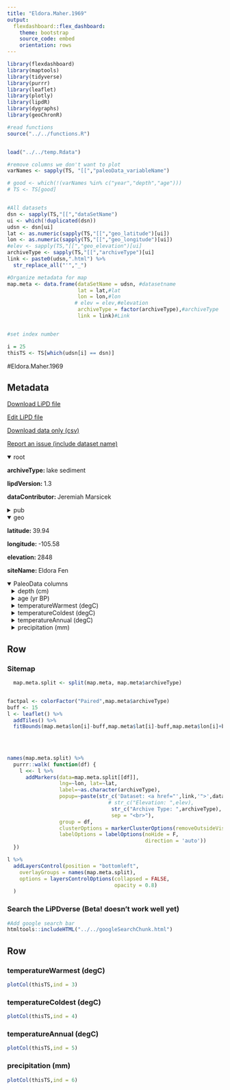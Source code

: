 ```yaml
---
title: "Eldora.Maher.1969"
output: 
  flexdashboard::flex_dashboard:
    theme: bootstrap
    source_code: embed
    orientation: rows
---
```


```r
library(flexdashboard)
library(maptools)
library(tidyverse)
library(purrr)
library(leaflet)
library(plotly)
library(lipdR)
library(dygraphs)
library(geoChronR)

#read functions
source("../../functions.R")


load("../../temp.Rdata")

#remove columns we don't want to plot
varNames <- sapply(TS, "[[","paleoData_variableName")

# good <- which(!(varNames %in% c("year","depth","age")))
# TS <- TS[good]


#All datasets
dsn <- sapply(TS,"[[","dataSetName")
ui <- which(!duplicated(dsn))
udsn <- dsn[ui]
lat <- as.numeric(sapply(TS,"[[","geo_latitude")[ui])
lon <- as.numeric(sapply(TS,"[[","geo_longitude")[ui])
#elev <- sapply(TS,"[[","geo_elevation")[ui]
archiveType <- sapply(TS,"[[","archiveType")[ui]
link <- paste0(udsn,".html") %>% 
  str_replace_all("'","_")

#Organize metadata for map
map.meta <- data.frame(dataSetName = udsn, #datasetname
                       lat = lat,#lat
                       lon = lon,#lon
                      # elev = elev,#elevation
                       archiveType = factor(archiveType),#archiveType
                       link = link)#Link


#set index number

i = 25
thisTS <- TS[which(udsn[i] == dsn)]
```
#Eldora.Maher.1969

Metadata {.sidebar}
-------------------------------------
[Download LiPD file](Eldora.Maher.1969.lpd)
            

[Edit LiPD file](http://lipd.net/playground?source=http://lipdverse.org/wNAm0_1_0/Eldora.Maher.1969.lpd)
            

[Download data only (csv)](Eldora.Maher.1969.csv)
            

[Report an issue (include dataset name)](https://github.com/nickmckay/LiPDverse/issues)

<details open style="margin-left: 0px">
<summary>root</summary>
<p style="margin-left: 0px"><strong>archiveType: </strong>lake sediment
<p style="margin-left: 0px"><strong>lipdVersion: </strong>1.3
<p style="margin-left: 0px"><strong>dataContributor: </strong>Jeremiah Marsicek
</details>
<details>
<summary>pub</summary>
<details style="margin-left: 10px">
<summary>pub1</summary>
<p style="margin-left: 10px"><strong>journal: </strong>Neotoma
<p style="margin-left: 10px"><strong>pubYear: </strong>1963
<p style="margin-left: 10px"><strong>title: </strong>Eldora Fen
</details>
<details style="margin-left: 10px">
<summary>pub2</summary>
<p style="margin-left: 10px"><strong>journal: </strong>Nature
<p style="margin-left: 10px"><strong>volume: </strong>554
<p style="margin-left: 10px"><strong>pages: </strong>92-96
<p style="margin-left: 10px"><strong>title: </strong>Reconciling divergent trends and millennial variations in Holocene temperatures
</details>
</details>
<details open style="margin-left: 0px">
<summary>geo</summary>
<p style="margin-left: 0px"><strong>latitude: </strong>39.94
<p style="margin-left: 0px"><strong>longitude: </strong>-105.58
<p style="margin-left: 0px"><strong>elevation: </strong>2848
<p style="margin-left: 0px"><strong>siteName: </strong>Eldora Fen
</details>
<details open>
<summary>PaleoData columns</summary>
<details style="margin-left: 10px">
<summary>depth (cm)</summary>
<p style="margin-left: 10px"><strong>TSid: </strong>M2Ll84cg2lpP
<p style="margin-left: 10px"><strong>variableName: </strong>depth
<p style="margin-left: 10px"><strong>units: </strong>cm
</details>
<details style="margin-left: 10px">
<summary>age (yr BP)</summary>
<p style="margin-left: 10px"><strong>TSid: </strong>M2Lo5t338mpP
<p style="margin-left: 10px"><strong>variableName: </strong>age
<p style="margin-left: 10px"><strong>units: </strong>yr BP
</details>
<details style="margin-left: 10px">
<summary>temperatureWarmest (degC)</summary>
<p style="margin-left: 10px"><strong>TSid: </strong>M2LxrriubooP
<p style="margin-left: 10px"><strong>variableName: </strong>temperatureWarmest
<p style="margin-left: 10px"><strong>units: </strong>degC
<details>
<summary>interpretation</summary>
<details style="margin-left: 20px">
<summary>1</summary>
<p style="margin-left: 20px"><strong>direction: </strong>positive
<p style="margin-left: 20px"><strong>interpDirection: </strong>positive
<p style="margin-left: 20px"><strong>scope: </strong>climate
<p style="margin-left: 20px"><strong>season: </strong>warmest month
<p style="margin-left: 20px"><strong>seasonality: </strong>warmest month
<p style="margin-left: 20px"><strong>variable: </strong>T
<p style="margin-left: 20px"><strong>variableDetail: </strong>air@surface
</details>
</details>
</details>
<details style="margin-left: 10px">
<summary>temperatureColdest (degC)</summary>
<p style="margin-left: 10px"><strong>TSid: </strong>M2LiaueutgvP
<p style="margin-left: 10px"><strong>variableName: </strong>temperatureColdest
<p style="margin-left: 10px"><strong>units: </strong>degC
<details>
<summary>interpretation</summary>
<details style="margin-left: 20px">
<summary>1</summary>
<p style="margin-left: 20px"><strong>direction: </strong>positive
<p style="margin-left: 20px"><strong>interpDirection: </strong>positive
<p style="margin-left: 20px"><strong>scope: </strong>climate
<p style="margin-left: 20px"><strong>season: </strong>coldest month
<p style="margin-left: 20px"><strong>seasonality: </strong>coldest month
<p style="margin-left: 20px"><strong>variable: </strong>T
<p style="margin-left: 20px"><strong>variableDetail: </strong>air@surface
</details>
</details>
</details>
<details style="margin-left: 10px">
<summary>temperatureAnnual (degC)</summary>
<p style="margin-left: 10px"><strong>TSid: </strong>M2Lm8jxg50yP
<p style="margin-left: 10px"><strong>variableName: </strong>temperatureAnnual
<p style="margin-left: 10px"><strong>units: </strong>degC
<p style="margin-left: 10px"><strong>useInGlobalTemperatureAnalysis: </strong>TRUE
<details>
<summary>interpretation</summary>
<details style="margin-left: 20px">
<summary>1</summary>
<p style="margin-left: 20px"><strong>direction: </strong>positive
<p style="margin-left: 20px"><strong>interpDirection: </strong>positive
<p style="margin-left: 20px"><strong>scope: </strong>climate
<p style="margin-left: 20px"><strong>season: </strong>annual
<p style="margin-left: 20px"><strong>seasonality: </strong>annual
<p style="margin-left: 20px"><strong>variable: </strong>T
<p style="margin-left: 20px"><strong>variableDetail: </strong>air@surface
</details>
</details>
</details>
<details style="margin-left: 10px">
<summary>precipitation (mm)</summary>
<p style="margin-left: 10px"><strong>TSid: </strong>M2Loyb6cjt9P
<p style="margin-left: 10px"><strong>variableName: </strong>precipitation
<p style="margin-left: 10px"><strong>units: </strong>mm
<p style="margin-left: 10px"><strong>description: </strong>unpublished precipitation reconstruction
<details>
<summary>interpretation</summary>
<details style="margin-left: 20px">
<summary>1</summary>
<p style="margin-left: 20px"><strong>direction: </strong>positive
<p style="margin-left: 20px"><strong>interpDirection: </strong>positive
<p style="margin-left: 20px"><strong>scope: </strong>climate
<p style="margin-left: 20px"><strong>season: </strong>annual
<p style="margin-left: 20px"><strong>seasonality: </strong>annual
<p style="margin-left: 20px"><strong>variable: </strong>P
<p style="margin-left: 20px"><strong>variableDetail: </strong>@surface
</details>
</details>
</details>

Row {.tabset .tabset-fade}
-----------------------------------------------------------------------

### Sitemap

```r
  map.meta.split <- split(map.meta, map.meta$archiveType)


factpal <- colorFactor("Paired",map.meta$archiveType)
buff <- 15
l <- leaflet() %>% 
  addTiles() %>% 
  fitBounds(map.meta$lon[i]-buff,map.meta$lat[i]-buff,map.meta$lon[i]+buff,map.meta$lat[i]+buff)
  

  
  
names(map.meta.split) %>%
  purrr::walk( function(df) {
    l <<- l %>%
      addMarkers(data=map.meta.split[[df]],
                 lng=~lon, lat=~lat,
                 label=~as.character(archiveType),
                 popup=~paste(str_c('Dataset: <a href="',link,'">',dataSetName,'</a>'),
                                 # str_c("Elevation: ",elev),
                                  str_c("Archive Type: ",archiveType),
                                  sep = "<br>"),
                 group = df,
                 clusterOptions = markerClusterOptions(removeOutsideVisibleBounds = F),
                 labelOptions = labelOptions(noHide = F,
                                             direction = 'auto'))
  })

l %>%
  addLayersControl(position = "bottomleft",
    overlayGroups = names(map.meta.split),
    options = layersControlOptions(collapsed = FALSE,
                                   opacity = 0.8)
  )
```

### Search the LiPDverse (Beta! doesn't work well yet)
```r
#Add google search bar
htmltools::includeHTML("../../googleSearchChunk.html")
```


Row {.tabset .tabset-fade}
-----------------------------------------------------------------------

### temperatureWarmest (degC)
```r
plotCol(thisTS,ind = 3)
```

### temperatureColdest (degC)
```r
plotCol(thisTS,ind = 4)
```

### temperatureAnnual (degC)
```r
plotCol(thisTS,ind = 5)
```

### precipitation (mm)
```r
plotCol(thisTS,ind = 6)
```
